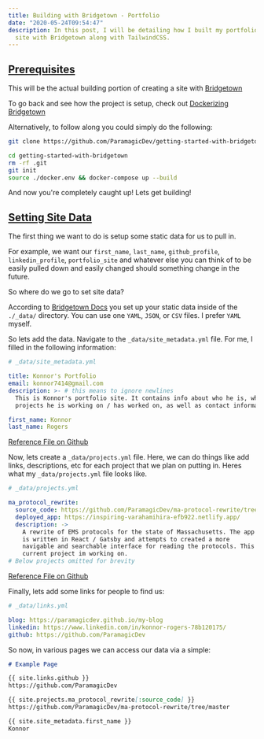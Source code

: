 ```yaml
---
title: Building with Bridgetown - Portfolio
date: "2020-05-24T09:54:47"
description: In this post, I will be detailing how I built my portfolio
  site with Bridgetown along with TailwindCSS.
---
```


<h2 id="foreword">
  <a href="#foreword">Prerequisites</a>
</h2>

This will be the actual building portion of creating a site with
[Bridgetown](https://bridgetownrb.com)

To go back and see how the project is setup, check out [Dockerizing
Bridgetown](bridgetownrb/dockerizing-bridgetown/)

Alternatively, to follow along you could simply do the following:

```bash
git clone https://github.com/ParamagicDev/getting-started-with-bridgetown

cd getting-started-with-bridgetown
rm -rf .git
git init
source ./docker.env && docker-compose up --build
```

And now you're completely caught up! Lets get building!

<h2 id="site-data">
  <a href="#site-data">Setting Site Data</a>
</h2>

The first thing we want to do is setup some static data for us to pull
in.

For example, we want our `first_name`, `last_name`, `github_profile`, `linkedin_profile`, `portfolio_site` and whatever else
you can think of to be easily pulled down and easily changed should
something change in the future.

So where do we go to set site data?

According to [Bridgetown
Docs](https://www.bridgetownrb.com/docs/datafiles) you set up your
static data inside of the `./_data/` directory. You can use one `YAML`,
`JSON`, or `CSV` files. I prefer `YAML` myself.

So lets add the data. Navigate to the `_data/site_metadata.yml` file.
For me, I filled in the following information:

```yaml
# _data/site_metadata.yml

title: Konnor's Portfolio
email: konnor7414@gmail.com
description: >- # this means to ignore newlines
  This is Konnor's portfolio site. It contains info about who he is, what
  projects he is working on / has worked on, as well as contact information.

first_name: Konnor
last_name: Rogers
```

[Reference File on Github](@todo)

Now, lets create a `_data/projects.yml` file. Here, we can do things
like add links, descriptions, etc for each project that we plan on
putting in. Heres what my `_data/projects.yml` file looks like.

```yaml
# _data/projects.yml

ma_protocol_rewrite:
  source_code: https://github.com/ParamagicDev/ma-protocol-rewrite/tree/master
  deployed_app: https://inspiring-varahamihira-efb922.netlify.app/
  description: ->
    A rewrite of EMS protocols for the state of Massachusetts. The app
    is written in React / Gatsby and attempts to created a more
    navigable and searchable interface for reading the protocols. This is the
    current project im working on.
# Below projects omitted for brevity
```

[Reference File on Github](@todo)

Finally, lets add some links for people to find us:

```yaml
# _data/links.yml

blog: https://paramagicdev.github.io/my-blog
linkedin: https://www.linkedin.com/in/konnor-rogers-78b120175/
github: https://github.com/ParamagicDev
```

So now, in various pages we can access our data via a simple:

```md
# Example Page

{{ site.links.github }}
https://github.com/ParamagicDev

{{ site.projects.ma_protocol_rewrite[:source_code] }}
https://github.com/ParamagicDev/ma-protocol-rewrite/tree/master

{{ site.site_metadata.first_name }}
Konnor
```
